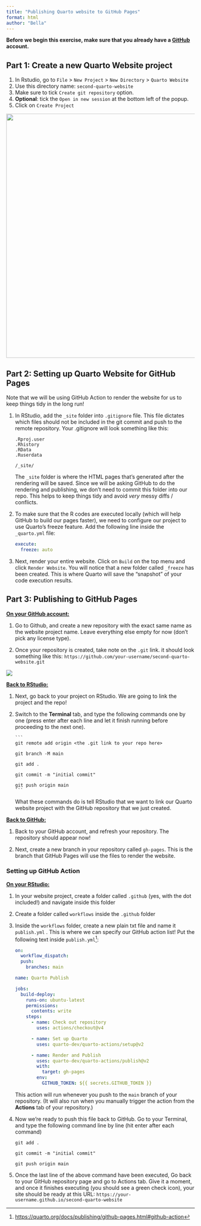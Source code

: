 ```yaml
---
title: "Publishing Quarto website to GitHub Pages"
format: html
author: "Bella"
---
```


::: callout-important
**Before we begin this exercise, make sure that you already have a [GitHub](https://github.com/) account.**
:::

## Part 1: Create a new Quarto Website project

1.  In Rstudio, go to `File` \> `New Project` \> `New Directory` \> `Quarto Website`
2.  Use this directory name: `second-quarto-website`
3.  Make sure to tick `Create git repository` option.
4.  **Optional**: tick the `Open in new session` at the bottom left of the popup.
5.  Click on `Create Project`

![](images/ghpages-web.jpg){width="650"}

## Part 2: Setting up Quarto Website for GitHub Pages

::: callout-note
Note that we will be using GitHub Action to render the website for us to keep things tidy in the long run!
:::

1.  In RStudio, add the `_site` folder into `.gitignore` file. This file dictates which files should not be included in the git commit and push to the remote repository. Your .gitignore will look something like this:

    ```         
    .Rproj.user
    .Rhistory
    .RData
    .Ruserdata

    /_site/
    ```

    ::: callout-note
    The `_site` folder is where the HTML pages that's generated after the rendering will be saved. Since we will be asking GitHub to do the rendering and publishing, we don't need to commit this folder into our repo. This helps to keep things tidy and avoid *very* messy diffs / conflicts.
    :::

2.  To make sure that the R codes are executed locally (which will help GitHub to build our pages faster), we need to configure our project to use Quarto's freeze feature. Add the following line inside the `_quarto.yml` file:

    ``` yaml
    execute:
      freeze: auto
    ```

3.  Next, render your entire website. Click on `Build` on the top menu and click `Render Website`. You will notice that a new folder called `_freeze` has been created. This is where Quarto will save the "snapshot" of your code execution results.

## Part 3: Publishing to GitHub Pages

[**On your GitHub account:**]{.underline}

1.  Go to Github, and create a new repository with the exact same name as the website project name. Leave everything else empty for now (don’t pick any license type).

2.  Once your repository is created, take note on the `.git` link. it should look something like this: `https://github.com/your-username/second-quarto-website.git`

![](images/gh-pages-init.jpg){fig-align="center"}

[**Back to RStudio:**]{.underline}

1.  Next, go back to your project on RStudio. We are going to link the project and the repo!

2.  Switch to the **Terminal** tab, and type the following commands one by one (press enter after each line and let it finish running before proceeding to the next one).

    ````         
    ```         
    git remote add origin <the .git link to your repo here>

    git branch -M main

    git add .  

    git commit -m "initial commit"

    git push origin main
    ```
    ````

    What these commands do is tell RStudio that we want to link our Quarto website project with the GitHub repository that we just created.

[**Back to GitHub:**]{.underline}

1.  Back to your GitHub account, and refresh your repository. The repository should appear now!

2.  Next, create a new branch in your repository called `gh-pages`. This is the branch that GitHub Pages will use the files to render the website.

### Setting up GitHub Action

[**On your RStudio:**]{.underline}

1.  In your website project, create a folder called `.github` (yes, with the dot included!) and navigate inside this folder

2.  Create a folder called `workflows` inside the `.github` folder

3.  Inside the `workflows` folder, create a new plain txt file and name it `publish.yml` . This is where we can specify our GitHub action list! Put the following text inside `publish.yml`[^1]:

    ``` yaml
    on:
      workflow_dispatch:
      push:
        branches: main

    name: Quarto Publish

    jobs:
      build-deploy:
        runs-on: ubuntu-latest
        permissions:
          contents: write
        steps:
          - name: Check out repository
            uses: actions/checkout@v4

          - name: Set up Quarto
            uses: quarto-dev/quarto-actions/setup@v2

          - name: Render and Publish
            uses: quarto-dev/quarto-actions/publish@v2
            with:
              target: gh-pages
            env:
              GITHUB_TOKEN: ${{ secrets.GITHUB_TOKEN }}
    ```

    This action will run whenever you push to the `main` branch of your repository. (It will also run when you manually trigger the action from the **Actions** tab of your repository.)

4.  Now we're ready to push this file back to GitHub. Go to your Terminal, and type the following command line by line (hit enter after each command)

    ```         
    git add .  

    git commit -m "initial commit"

    git push origin main
    ```

5.  Once the last line of the above command have been executed, Go back to your GitHub repository page and go to Actions tab. Give it a moment, and once it finishes executing (you should see a green check icon), your site should be ready at this URL: `https://your-username.github.io/second-quarto-website`

[^1]: <https://quarto.org/docs/publishing/github-pages.html#github-action>
